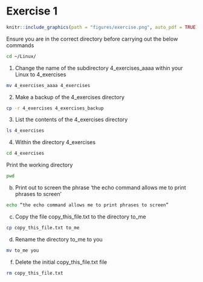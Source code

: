 # Exercise 1 {#exercise1_answers .unnumbered}

```r
knitr::include_graphics(path = "figures/exercise.png", auto_pdf = TRUE)
```

Ensure you are in the correct directory before carrying out the below commands

```bash
cd ~/Linux/
```

1.  Change the name of the subdirectory 4_exercises_aaaa within your Linux to 4_exercises

```bash
mv 4_exercises_aaaa 4_exercises
```

2.  Make a backup of the 4_exercises directory

```bash
cp -r 4_exercises 4_exercises_backup 
```

3.  List the contents of the 4_exercises directory

```bash
ls 4_exercises
```

4.  Within the directory 4_exercises

```bash
cd 4_exercises
```

Print the working directory

```bash
pwd
```

b.  Print out to screen the phrase 'the echo command allows me to print phrases to screen'

```bash
echo “the echo command allows me to print phrases to screen”
```

c.  Copy the file copy_this_file.txt to the directory to_me

```bash
cp copy_this_file.txt to_me
```

d.  Rename the directory to_me to you

```bash
mv to_me you
```

f.  Delete the initial copy_this_file.txt file

```bash
rm copy_this_file.txt
```